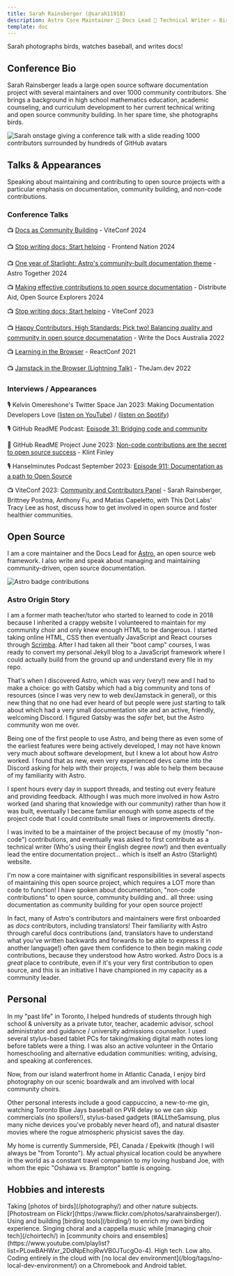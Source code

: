 ```yaml
---
title: Sarah Rainsberger (@sarah11918)
description: Astro Core Maintainer 🚀 Docs Lead 📑 Technical Writer ✍️ Bird Photographer 🐦
template: doc
---
```


Sarah photographs birds, watches baseball, and writes docs!

## Conference Bio

Sarah Rainsberger leads a large open source software documentation project with several maintainers and over 1000 community contributors. She brings a background in high school mathematics education, academic counseling, and curriculum development to her current technical writing and open source community building. In her spare time, she photographs birds. 

![Sarah onstage giving a conference talk with a slide reading 1000 contributors surrounded by hundreds of GitHub avatars](../../assets/keynote-1000.png)

## Talks & Appearances

Speaking about maintaining and contributing to open source projects with a particular emphasis on documentation, community building, and non-code contributions.

<LinkCard title="YouTube playlist of talks" href="https://youtube.com/playlist?list=PLowBAHWxr_2DgiS5maPN2wg96dmKho_yC&si=_ckXtTot6ApGcoMk" />


### Conference Talks

📺 [Docs as Community Building](https://www.youtube.com/watch?v=MK4s-P3kqyA) - ViteConf 2024

📺 [Stop writing docs; Start helping](https://www.youtube.com/watch?v=TvWxf13eDwY&list=PLowBAHWxr_2DgiS5maPN2wg96dmKho_yC&index=2) - Frontend Nation 2024

📺 [One year of Starlight: Astro's community-built documentation theme](https://www.youtube.com/watch?v=j8K-ESJF814&list=PLowBAHWxr_2DgiS5maPN2wg96dmKho_yC&index=4) - Astro Together 2024

📺 [Making effective contributions to open source documentation](https://www.youtube.com/watch?v=abw7-BfApMk) - Distribute Aid, Open Source Explorers 2024

📺 [Stop writing docs; Start helping](https://www.youtube.com/watch?v=jcpkVJr-rUw&list=PLqGQbXn_GDmkOsHI7-Wrbv1GgAA4tJZhg&index=26) - ViteConf 2023

📺 [Happy Contributors, High Standards: Pick two! Balancing quality and community in open source documenatation](https://www.youtube.com/watch?v=emgFALmCyrY&list=PLZAeFn6dfHpktOcWn5mQNOx5gYo6O7TR6&index=6) - Write the Docs Australia 2022

📺 [Learning in the Browser](https://www.youtube.com/watch?v=5X-WEQflCL0&list=PLNG_1j3cPCaZZ7etkzWA7JfdmKWT0pMsa&index=9) - ReactConf 2021

📺 [Jamstack in the Browser (Lightning Talk)](https://www.youtube.com/watch?v=tmKlWSIJbuo) - TheJam.dev 2022

### Interviews / Appearances

🎙️ Kelvin Omereshone's Twitter Space Jan 2023: Making Documentation Developers Love ([listen on YouTube](https://www.youtube.com/watch?v=YW4IfoJM30g)) / ([listen on Spotify](https://open.spotify.com/episode/5QYkgKtsneWhUAebPahIRJ?si=bfTpykAZRLWVBE3wvQiuzQ))

🎙️ GitHub ReadME Podcast: [Episode 31: Bridging code and community](https://github.com/readme/podcast/code-and-community)

📰 GitHub ReadME Project June 2023: [Non-code contributions are the secret to open source success](https://github.com/readme/featured/open-source-non-code-contributions) - Klint Finley

🎙️ Hanselminutes Podcast September 2023: [Episode 911: Documentation as a path to Open Source](https://www.hanselminutes.com/911/documentation-as-a-path-to-open-source-with-sarah-rainsberger)

📺 ViteConf 2023: [Community and Contributors Panel](https://www.youtube.com/watch?v=rqB7hy5lcmc&list=PLqGQbXn_GDmkOsHI7-Wrbv1GgAA4tJZhg&index=29) - Sarah Rainsberger, Brittney Postma, Anthony Fu, and Matias Capeletto, with This Dot Labs' Tracy Lee as host, discuss how to get involved in open source and foster healthier communities.


## Open Source

I am a core maintainer and the Docs Lead for [Astro](https://astro.build), an open source web framework. I also write and speak about managing and maintaining community-driven, open source documentation.

![Astro badge contributions](https://astro.badg.es/v1/contributor/sarah11918.svg)

### Astro Origin Story

I am a former math teacher/tutor who started to learned to code in 2018 because I inherited a crappy website I volunteered to maintain for my community choir and only knew enough HTML to be dangerous. I started taking online HTML, CSS then eventually JavaScript and React courses through [Scrimba](https://scrimba.com). After I had taken all their "boot camp" courses, I was ready to convert my personal Jekyll blog to a JavaScript framework where I could actually build from the ground up and understand every file in my repo.

That's when I discovered Astro, which was *very* (very!) new and I had to make a choice: go with Gatsby which had a big community and tons of resources (since I was very new to web dev/Jamstack in general), or this new thing that no one had ever heard of but people were just starting to talk about which had a very small documentation site and an active, friendly, welcoming Discord. I figured Gatsby was the *safer* bet, but the Astro community won me over. 

Being one of the first people to use Astro, and being there as even some of the earliest features were being actively developed, I may not have known very much about software development, but I knew a lot about how *Astro* worked. I found that as new, even very experienced devs came into the Discord asking for help with their projects, *I* was able to help them because of my familiarity with Astro.

I spent hours every day in support threads, and testing out every feature and providing feedback. Although I was much more involved in how Astro worked (and sharing that knowledge with our community) rather than how it was built, eventually I became familiar enough with some aspects of the project code that I could contribute small fixes or improvements directly.

I was invited to be a maintainer of the project because of my (mostly "non-code") contributions, and eventually was asked to first contribute as a technical writer (Who's using their English degree *now*!) and then eventually lead the entire documentation project... which is itself an Astro (Starlight) website.

I'm now a core maintainer with significant responsibilities in several aspects of maintaining this open source project, which requires a LOT more than code to function! I have spoken about documentation, "non-code contributions" to open source, community building and.. all three: using documentation as community building for your open source project!

In fact, many of Astro's contributors and maintainers were first onboarded as *docs* contributors, including translators! Their familiarity with Astro through careful docs contributions (and, translators have to understand what you've written backwards and forwards to be able to express it in another language!) often gave them confidence to then begin making *code* contributions, because they understood how Astro worked. Astro Docs is a *great* place to contribute, even if it's your very first contribution to open source, and this is an initiative I have championed in my capacity as a community leader.

## Personal

In my "past life" in Toronto, I helped hundreds of students through high school & university as a private tutor, teacher, academic advisor, school administrator and guidance / university admissions counsellor. I used several stylus-based tablet PCs for taking/making digital math notes long before tablets were a thing. I was also an active volunteer in the Ontario homeschooling and alternative edudation communities: writing, advising, and speaking at conferences.

Now, from our island waterfront home in Atlantic Canada, I enjoy bird photography on our scenic boardwalk and am involved with local community choirs.

Other personal interests include a good cappuccino, a new-to-me gin, watching Toronto Blue Jays baseball on PVR delay so we can skip commercials (no spoilers!), stylus-based gadgets (#ALLtheSamsung, plus many niche devices you've probably never heard of), and natural disaster movies where the rogue atmospheric physicist saves the day.

My home is currently Summerside, PEI, Canada / Epekwitk (though I will always be "from Toronto"). My actual physical location could be anywhere in the world as a constant travel companion to my loving husband Joe, with whom the epic "Oshawa vs. Brampton" battle is ongoing.

## Hobbies and interests

<CardGrid>
	<Card title="Nature Photography" icon="instagram">
	Taking [photos of birds](/photography/) and other nature subjects. [Photostream on Flickr](https://www.flickr.com/photos/sarahrainsberger/).
	</Card>
	<Card title="sBirb" icon="twitter">
	Using and building [birding tools](/birding/) to enrich my own birding experience.
	</Card>
  <Card title="Vocal music" icon="seti:audio">
		Singing choral and a cappella music while [managing choir tech](/choirtech/) in [community choirs and ensembles](https://www.youtube.com/playlist?list=PLowBAHWxr_2DdNpEhojRwVB0JTucgOo-4). High tech. Low alto.
	</Card>
	<Card title="Cloud-based development" icon="laptop">
		Coding entirely in the cloud with [no local dev environment](/blog/tags/no-local-dev-environment/) on a Chromebook and Android tablet.
	</Card>
</CardGrid>

